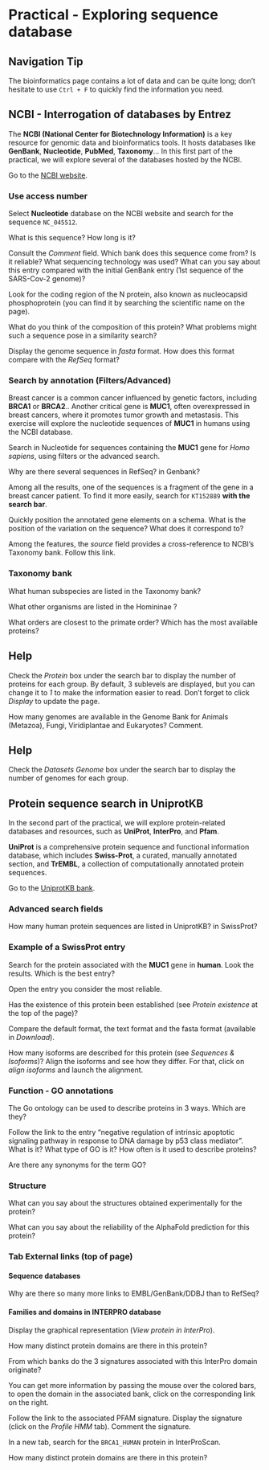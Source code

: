 # Practical - Exploring sequence database

::: {.callout-note}
## Navigation Tip
The bioinformatics page contains a lot of data and can be quite long; don't hesitate to use `Ctrl + F` to quickly find the information you need.
:::

## NCBI - Interrogation of databases by Entrez

The **NCBI (National Center for Biotechnology Information)** is a key resource for genomic data and bioinformatics tools. It hosts databases like **GenBank**, **Nucleotide**, **PubMed**, **Taxonomy**... In this first part of the practical, we will explore several of the databases hosted by the NCBI.

Go to the [NCBI website](http://www.ncbi.nlm.nih.gov/).

### Use access number

Select **Nucleotide** database on the NCBI website and search for the sequence `NC_045512`.

::: {#exr-1 .custom}
What is this sequence? How long is it?
:::

::: {#exr-1 .custom}
Consult the *Comment* field. Which bank does this sequence come from? Is it reliable? What sequencing technology was used? What can you say about this entry compared with the initial GenBank entry (1st sequence of the SARS-Cov-2 genome)?
:::

Look for the coding region of the N protein, also known as nucleocapsid phosphoprotein (you can find it by searching the scientific name on the page).

::: {#exr-1 .custom}
What do you think of the composition of this protein? What problems might such a sequence pose in a similarity search?
:::

::: {#exr-1 .custom}
Display the genome sequence in *fasta* format. How does this format compare with the *RefSeq* format?
:::

### Search by annotation (Filters/Advanced)

Breast cancer is a common cancer influenced by genetic factors, including **BRCA1** or **BRCA2**.. Another critical gene is **MUC1**, often overexpressed in breast cancers, where it promotes tumor growth and metastasis. This exercise will explore the nucleotide sequences of **MUC1** in humans using the NCBI database.

Search in Nucleotide for sequences containing the **MUC1** gene for *Homo sapiens*, using filters or the advanced search.

::: {#exr-1 .custom}
Why are there several sequences in RefSeq? in Genbank?
:::

Among all the results, one of the sequences is a fragment of the gene in a breast cancer patient. To find it more easily, search for `KT152889` **with the search bar**.

::: {#exr-1 .custom}
Quickly position the annotated gene elements on a schema. What is the position of the variation on the sequence? What does it correspond to?
:::

Among the features, the *source* field provides a cross-reference to NCBI’s Taxonomy bank. Follow this link.

### Taxonomy bank

::: {#exr-1 .custom}
What human subspecies are listed in the Taxonomy bank?
:::

::: {#exr-1 .custom}
What other organisms are listed in the Homininae ?
:::

::: {#exr-1 .custom}
What orders are closest to the primate order? Which has the most available proteins? 
:::

::: {.callout-note}
## Help
Check the *Protein* box under the search bar to display the number of proteins for each group. By default, 3 sublevels are displayed, but you can change it to *1* to make the information easier to read. Don't forget to click *Display* to update the page.

:::


::: {#exr-1 .custom}
How many genomes are available in the Genome Bank for Animals (Metazoa), Fungi, Viridiplantae and Eukaryotes? Comment.
:::

::: {.callout-note}
## Help
Check the *Datasets Genome* box under the search bar to display the number of genomes for each group. 

:::

## Protein sequence search in UniprotKB

In the second part of the practical, we will explore protein-related databases and resources, such as **UniProt**, **InterPro**, and **Pfam**.

**UniProt** is a comprehensive protein sequence and functional information database, which includes **Swiss-Prot**, a curated, manually annotated section, and **TrEMBL**, a collection of computationally annotated protein sequences.

Go to the [UniprotKB bank](https://www.uniprot.org/).

### Advanced search fields

::: {#exr-1 .custom}
How many human protein sequences are listed in UniprotKB? in SwissProt?
:::

### Example of a SwissProt entry

::: {#exr-1 .custom}
Search for the protein associated with the **MUC1** gene in **human**. Look the results. Which is the best entry?
:::

Open the entry you consider the most reliable.

::: {#exr-1 .custom}
Has the existence of this protein been established (see *Protein existence* at the top of the page)?
:::

::: {#exr-1 .custom}
Compare the default format, the text format and the fasta format (available in *Download*).
:::

::: {#exr-1 .custom}
How many isoforms are described for this protein (see *Sequences & Isoforms*)? Align the isoforms and see how they differ. For that, click on *align isoforms* and launch the alignment.
::: 

### Function - GO annotations

::: {#exr-1 .custom}
The Go ontology can be used to describe proteins in 3 ways. Which are they?
:::

::: {#exr-1 .custom}
Follow the link to the entry “negative regulation of intrinsic apoptotic signaling pathway in response to DNA damage by p53 class mediator”. What is it? What type of GO is it? How often is it used to describe proteins?
:::

::: {#exr-1 .custom}
Are there any synonyms for the term GO?
:::

### Structure

::: {#exr-1 .custom}
What can you say about the structures obtained experimentally for the protein?
:::

::: {#exr-1 .custom}
What can you say about the reliability of the AlphaFold prediction for this protein?
:::

### Tab External links (top of page)

#### Sequence databases

::: {#exr-1 .custom}
Why are there so many more links to EMBL/GenBank/DDBJ than to RefSeq?
:::

#### Families and domains in INTERPRO database


Display the graphical representation (*View protein in InterPro*). 

::: {#exr-1 .custom}
How many distinct protein domains are there in this protein?
:::

::: {#exr-1 .custom}
From which banks do the 3 signatures associated with this InterPro domain originate?
:::

You can get more information by passing the mouse over the colored bars, to open the domain in the associated bank, click on the corresponding link on the right.

::: {#exr-1 .custom}
Follow the link to the associated PFAM signature. Display the signature (click on the *Profile HMM* tab). Comment the signature.
:::

In a new tab, search for the `BRCA1_HUMAN` protein in InterProScan.

::: {#exr-1 .custom}
How many distinct protein domains are there in this protein?
:::
